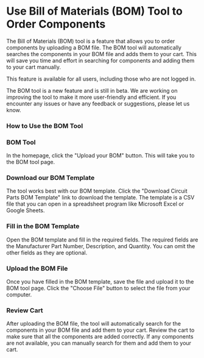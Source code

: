 
# Use Bill of Materials (BOM) Tool to Order Components

The Bill of Materials (BOM) tool is a feature that allows you to order components by uploading a BOM file. The BOM tool will automatically searches the components in your BOM file and adds them to your cart. This will save you time and effort in searching for components and adding them to your cart manually.

This feature is available for all users, including those who are not logged in.

<Callout type="info">
	The BOM tool is a new feature and is still in beta. We are working on improving the tool to make it more
	user-friendly and efficient. If you encounter any issues or have any feedback or suggestions, please let us know.
</Callout>

### How to Use the BOM Tool

<Steps>

### BOM Tool

In the homepage, click the "Upload your BOM" button. This will take you to the BOM tool page.

### Download our BOM Template

The tool works best with our BOM template. Click the "Download Circuit Parts BOM Template" link to download the template. The template is a CSV file that you can open in a spreadsheet program like Microsoft Excel or Google Sheets.

### Fill in the BOM Template

Open the BOM template and fill in the required fields. The required fields are the Manufacturer Part Number, Description, and Quantity. You can omit the other fields as they are optional.

### Upload the BOM File

Once you have filled in the BOM template, save the file and upload it to the BOM tool page. Click the "Choose File" button to select the file from your computer.

### Review Cart

After uploading the BOM file, the tool will automatically search for the components in your BOM file and add them to your cart. Review the cart to make sure that all the components are added correctly. If any components are not available, you can manually search for them and add them to your cart.

</Steps>
